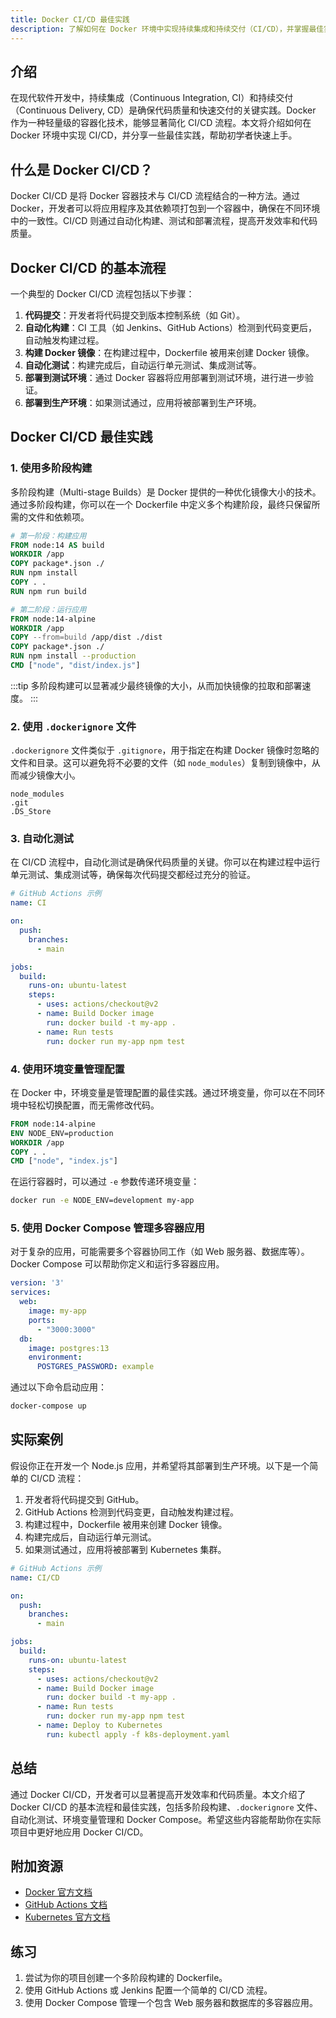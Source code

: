 ```yaml
---
title: Docker CI/CD 最佳实践
description: 了解如何在 Docker 环境中实现持续集成和持续交付（CI/CD），并掌握最佳实践以优化开发流程。
---
```


## 介绍

在现代软件开发中，持续集成（Continuous Integration, CI）和持续交付（Continuous Delivery, CD）是确保代码质量和快速交付的关键实践。Docker 作为一种轻量级的容器化技术，能够显著简化 CI/CD 流程。本文将介绍如何在 Docker 环境中实现 CI/CD，并分享一些最佳实践，帮助初学者快速上手。

## 什么是 Docker CI/CD？

Docker CI/CD 是将 Docker 容器技术与 CI/CD 流程结合的一种方法。通过 Docker，开发者可以将应用程序及其依赖项打包到一个容器中，确保在不同环境中的一致性。CI/CD 则通过自动化构建、测试和部署流程，提高开发效率和代码质量。

## Docker CI/CD 的基本流程

一个典型的 Docker CI/CD 流程包括以下步骤：

1. **代码提交**：开发者将代码提交到版本控制系统（如 Git）。
2. **自动化构建**：CI 工具（如 Jenkins、GitHub Actions）检测到代码变更后，自动触发构建过程。
3. **构建 Docker 镜像**：在构建过程中，Dockerfile 被用来创建 Docker 镜像。
4. **自动化测试**：构建完成后，自动运行单元测试、集成测试等。
5. **部署到测试环境**：通过 Docker 容器将应用部署到测试环境，进行进一步验证。
6. **部署到生产环境**：如果测试通过，应用将被部署到生产环境。

## Docker CI/CD 最佳实践

### 1. 使用多阶段构建

多阶段构建（Multi-stage Builds）是 Docker 提供的一种优化镜像大小的技术。通过多阶段构建，你可以在一个 Dockerfile 中定义多个构建阶段，最终只保留所需的文件和依赖项。

```dockerfile
# 第一阶段：构建应用
FROM node:14 AS build
WORKDIR /app
COPY package*.json ./
RUN npm install
COPY . .
RUN npm run build

# 第二阶段：运行应用
FROM node:14-alpine
WORKDIR /app
COPY --from=build /app/dist ./dist
COPY package*.json ./
RUN npm install --production
CMD ["node", "dist/index.js"]
```

:::tip
多阶段构建可以显著减少最终镜像的大小，从而加快镜像的拉取和部署速度。
:::

### 2. 使用 `.dockerignore` 文件

`.dockerignore` 文件类似于 `.gitignore`，用于指定在构建 Docker 镜像时忽略的文件和目录。这可以避免将不必要的文件（如 `node_modules`）复制到镜像中，从而减少镜像大小。

```plaintext
node_modules
.git
.DS_Store
```

### 3. 自动化测试

在 CI/CD 流程中，自动化测试是确保代码质量的关键。你可以在构建过程中运行单元测试、集成测试等，确保每次代码提交都经过充分的验证。

```yaml
# GitHub Actions 示例
name: CI

on:
  push:
    branches:
      - main

jobs:
  build:
    runs-on: ubuntu-latest
    steps:
      - uses: actions/checkout@v2
      - name: Build Docker image
        run: docker build -t my-app .
      - name: Run tests
        run: docker run my-app npm test
```

### 4. 使用环境变量管理配置

在 Docker 中，环境变量是管理配置的最佳实践。通过环境变量，你可以在不同环境中轻松切换配置，而无需修改代码。

```dockerfile
FROM node:14-alpine
ENV NODE_ENV=production
WORKDIR /app
COPY . .
CMD ["node", "index.js"]
```

在运行容器时，可以通过 `-e` 参数传递环境变量：

```bash
docker run -e NODE_ENV=development my-app
```

### 5. 使用 Docker Compose 管理多容器应用

对于复杂的应用，可能需要多个容器协同工作（如 Web 服务器、数据库等）。Docker Compose 可以帮助你定义和运行多容器应用。

```yaml
version: '3'
services:
  web:
    image: my-app
    ports:
      - "3000:3000"
  db:
    image: postgres:13
    environment:
      POSTGRES_PASSWORD: example
```

通过以下命令启动应用：

```bash
docker-compose up
```

## 实际案例

假设你正在开发一个 Node.js 应用，并希望将其部署到生产环境。以下是一个简单的 CI/CD 流程：

1. 开发者将代码提交到 GitHub。
2. GitHub Actions 检测到代码变更，自动触发构建过程。
3. 构建过程中，Dockerfile 被用来创建 Docker 镜像。
4. 构建完成后，自动运行单元测试。
5. 如果测试通过，应用将被部署到 Kubernetes 集群。

```yaml
# GitHub Actions 示例
name: CI/CD

on:
  push:
    branches:
      - main

jobs:
  build:
    runs-on: ubuntu-latest
    steps:
      - uses: actions/checkout@v2
      - name: Build Docker image
        run: docker build -t my-app .
      - name: Run tests
        run: docker run my-app npm test
      - name: Deploy to Kubernetes
        run: kubectl apply -f k8s-deployment.yaml
```

## 总结

通过 Docker CI/CD，开发者可以显著提高开发效率和代码质量。本文介绍了 Docker CI/CD 的基本流程和最佳实践，包括多阶段构建、`.dockerignore` 文件、自动化测试、环境变量管理和 Docker Compose。希望这些内容能帮助你在实际项目中更好地应用 Docker CI/CD。

## 附加资源

- [Docker 官方文档](https://docs.docker.com/)
- [GitHub Actions 文档](https://docs.github.com/en/actions)
- [Kubernetes 官方文档](https://kubernetes.io/docs/home/)

## 练习

1. 尝试为你的项目创建一个多阶段构建的 Dockerfile。
2. 使用 GitHub Actions 或 Jenkins 配置一个简单的 CI/CD 流程。
3. 使用 Docker Compose 管理一个包含 Web 服务器和数据库的多容器应用。
